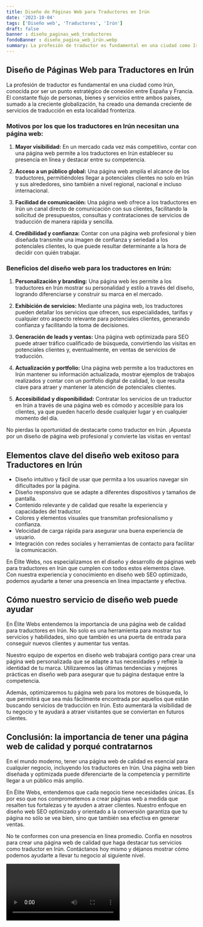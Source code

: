 ```yaml
---
title: Diseño de Páginas Web para Traductores en Irún
date: '2023-10-04'
tags: ['Diseño web', 'Traductores', 'Irún']
draft: false
banner : diseño_paginas_web_traductores
fondoBanner : diseño_pagina_web_irún.webp
summary: La profesión de traductor es fundamental en una ciudad como Irún, conocida por ser un punto estratégico de conexión entre España y Francia. El constante flujo de personas, bienes y servicios entre ambos países, sumado a la creciente globalización, ha creado una demanda creciente de servicios de traducción en esta localidad fronteriza.
---
```


## **Diseño de Páginas Web para Traductores en Irún**

La profesión de traductor es fundamental en una ciudad como Irún, conocida por ser un punto estratégico de conexión entre España y Francia. El constante flujo de personas, bienes y servicios entre ambos países, sumado a la creciente globalización, ha creado una demanda creciente de servicios de traducción en esta localidad fronteriza.

### **Motivos por los que los traductores en Irún necesitan una página web:**

1. **Mayor visibilidad:** En un mercado cada vez más competitivo, contar con una página web permite a los traductores en Irún establecer su presencia en línea y destacar entre su competencia.

2. **Acceso a un público global:** Una página web amplía el alcance de los traductores, permitiéndoles llegar a potenciales clientes no solo en Irún y sus alrededores, sino también a nivel regional, nacional e incluso internacional.

3. **Facilidad de comunicación:** Una página web ofrece a los traductores en Irún un canal directo de comunicación con sus clientes, facilitando la solicitud de presupuestos, consultas y contrataciones de servicios de traducción de manera rápida y sencilla.

4. **Credibilidad y confianza:** Contar con una página web profesional y bien diseñada transmite una imagen de confianza y seriedad a los potenciales clientes, lo que puede resultar determinante a la hora de decidir con quién trabajar.

### **Beneficios del diseño web para los traductores en Irún:**

1. **Personalización y branding:** Una página web les permite a los traductores en Irún mostrar su personalidad y estilo a través del diseño, logrando diferenciarse y construir su marca en el mercado.

2. **Exhibición de servicios:** Mediante una página web, los traductores pueden detallar los servicios que ofrecen, sus especialidades, tarifas y cualquier otro aspecto relevante para potenciales clientes, generando confianza y facilitando la toma de decisiones.

3. **Generación de leads y ventas:** Una página web optimizada para SEO puede atraer tráfico cualificado de búsqueda, convirtiendo las visitas en potenciales clientes y, eventualmente, en ventas de servicios de traducción.

4. **Actualización y portfolio:** Una página web permite a los traductores en Irún mantener su información actualizada, mostrar ejemplos de trabajos realizados y contar con un portfolio digital de calidad, lo que resulta clave para atraer y mantener la atención de potenciales clientes.

5. **Accesibilidad y disponibilidad:** Contratar los servicios de un traductor en Irún a través de una página web es cómodo y accesible para los clientes, ya que pueden hacerlo desde cualquier lugar y en cualquier momento del día.

No pierdas la oportunidad de destacarte como traductor en Irún. ¡Apuesta por un diseño de página web profesional y convierte las visitas en ventas!

<GifSeo />

<Cta />

## Elementos clave del diseño web exitoso para Traductores en Irún

- Diseño intuitivo y fácil de usar que permita a los usuarios navegar sin dificultades por la página.
- Diseño responsivo que se adapte a diferentes dispositivos y tamaños de pantalla.
- Contenido relevante y de calidad que resalte la experiencia y capacidades del traductor.
- Colores y elementos visuales que transmitan profesionalismo y confianza.
- Velocidad de carga rápida para asegurar una buena experiencia de usuario.
- Integración con redes sociales y herramientas de contacto para facilitar la comunicación.

En Élite Webs, nos especializamos en el diseño y desarrollo de páginas web para traductores en Irún que cumplen con todos estos elementos clave. Con nuestra experiencia y conocimiento en diseño web SEO optimizado, podemos ayudarte a tener una presencia en línea impactante y efectiva.

## Cómo nuestro servicio de diseño web puede ayudar

En Élite Webs entendemos la importancia de una página web de calidad para traductores en Irún. No solo es una herramienta para mostrar tus servicios y habilidades, sino que también es una puerta de entrada para conseguir nuevos clientes y aumentar tus ventas.

Nuestro equipo de expertos en diseño web trabajará contigo para crear una página web personalizada que se adapte a tus necesidades y refleje la identidad de tu marca. Utilizaremos las últimas tendencias y mejores prácticas en diseño web para asegurar que tu página destaque entre la competencia.

Además, optimizaremos tu página web para los motores de búsqueda, lo que permitirá que sea más fácilmente encontrada por aquellos que están buscando servicios de traducción en Irún. Esto aumentará la visibilidad de tu negocio y te ayudará a atraer visitantes que se conviertan en futuros clientes.

## Conclusión: la importancia de tener una página web de calidad y porqué contratarnos

En el mundo moderno, tener una página web de calidad es esencial para cualquier negocio, incluyendo los traductores en Irún. Una página web bien diseñada y optimizada puede diferenciarte de la competencia y permitirte llegar a un público más amplio.

En Élite Webs, entendemos que cada negocio tiene necesidades únicas. Es por eso que nos comprometemos a crear páginas web a medida que resalten tus fortalezas y te ayuden a atraer clientes. Nuestro enfoque en diseño web SEO optimizado y orientado a la conversión garantiza que tu página no sólo se vea bien, sino que también sea efectiva en generar ventas.

No te conformes con una presencia en línea promedio. Confía en nosotros para crear una página web de calidad que haga destacar tus servicios como traductor en Irún. Contáctanos hoy mismo y déjanos mostrar cómo podemos ayudarte a llevar tu negocio al siguiente nivel.

<Video />

<CtaBot job='Traductores' city='Irún'/>

<Gmaps query='Irún+españa+maps' />